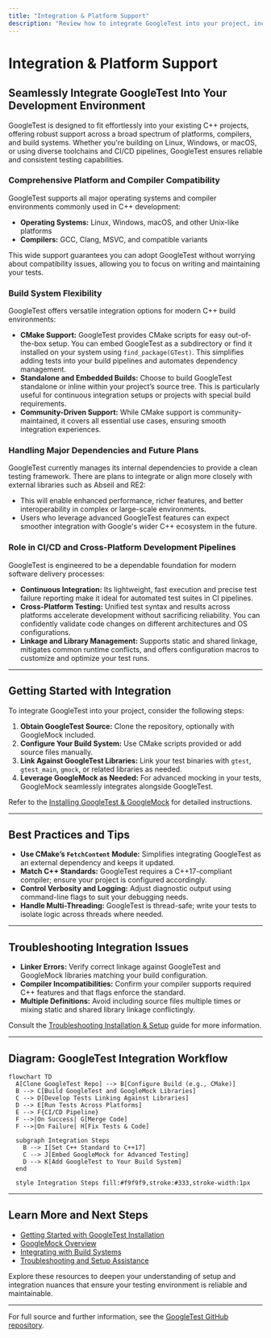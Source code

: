 ```yaml
---
title: "Integration & Platform Support"
description: "Review how to integrate GoogleTest into your project, including a summary of platform/compiler support, major dependencies (such as potential Abseil plans), and supported build systems. Address its role in CI/CD and cross-platform linkage."
---
```


# Integration & Platform Support

## Seamlessly Integrate GoogleTest Into Your Development Environment

GoogleTest is designed to fit effortlessly into your existing C++ projects, offering robust support across a broad spectrum of platforms, compilers, and build systems. Whether you're building on Linux, Windows, or macOS, or using diverse toolchains and CI/CD pipelines, GoogleTest ensures reliable and consistent testing capabilities.

### Comprehensive Platform and Compiler Compatibility

GoogleTest supports all major operating systems and compiler environments commonly used in C++ development:

- **Operating Systems:** Linux, Windows, macOS, and other Unix-like platforms
- **Compilers:** GCC, Clang, MSVC, and compatible variants

This wide support guarantees you can adopt GoogleTest without worrying about compatibility issues, allowing you to focus on writing and maintaining your tests.

### Build System Flexibility

GoogleTest offers versatile integration options for modern C++ build environments:

- **CMake Support:** GoogleTest provides CMake scripts for easy out-of-the-box setup. You can embed GoogleTest as a subdirectory or find it installed on your system using `find_package(GTest)`. This simplifies adding tests into your build pipelines and automates dependency management.
- **Standalone and Embedded Builds:** Choose to build GoogleTest standalone or inline within your project’s source tree. This is particularly useful for continuous integration setups or projects with special build requirements.
- **Community-Driven Support:** While CMake support is community-maintained, it covers all essential use cases, ensuring smooth integration experiences.

### Handling Major Dependencies and Future Plans

GoogleTest currently manages its internal dependencies to provide a clean testing framework. There are plans to integrate or align more closely with external libraries such as Abseil and RE2:

- This will enable enhanced performance, richer features, and better interoperability in complex or large-scale environments.
- Users who leverage advanced GoogleTest features can expect smoother integration with Google's wider C++ ecosystem in the future.

### Role in CI/CD and Cross-Platform Development Pipelines

GoogleTest is engineered to be a dependable foundation for modern software delivery processes:

- **Continuous Integration:** Its lightweight, fast execution and precise test failure reporting make it ideal for automated test suites in CI pipelines.
- **Cross-Platform Testing:** Unified test syntax and results across platforms accelerate development without sacrificing reliability. You can confidently validate code changes on different architectures and OS configurations.
- **Linkage and Library Management:** Supports static and shared linkage, mitigates common runtime conflicts, and offers configuration macros to customize and optimize your test runs.

---

## Getting Started with Integration

To integrate GoogleTest into your project, consider the following steps:

1. **Obtain GoogleTest Source:** Clone the repository, optionally with GoogleMock included.
2. **Configure Your Build System:** Use CMake scripts provided or add source files manually.
3. **Link Against GoogleTest Libraries:** Link your test binaries with `gtest`, `gtest_main`, `gmock`, or related libraries as needed.
4. **Leverage GoogleMock as Needed:** For advanced mocking in your tests, GoogleMock seamlessly integrates alongside GoogleTest.

Refer to the [Installing GoogleTest & GoogleMock](https://github.com/google/googletest/blob/main/README.md#building) for detailed instructions.

---

## Best Practices and Tips

- **Use CMake’s `FetchContent` Module:** Simplifies integrating GoogleTest as an external dependency and keeps it updated.
- **Match C++ Standards:** GoogleTest requires a C++17-compliant compiler; ensure your project is configured accordingly.
- **Control Verbosity and Logging:** Adjust diagnostic output using command-line flags to suit your debugging needs.
- **Handle Multi-Threading:** GoogleTest is thread-safe; write your tests to isolate logic across threads where needed.

---

## Troubleshooting Integration Issues

- **Linker Errors:** Verify correct linkage against GoogleTest and GoogleMock libraries matching your build configuration.
- **Compiler Incompatibilities:** Confirm your compiler supports required C++ features and that flags enforce the standard.
- **Multiple Definitions:** Avoid including source files multiple times or mixing static and shared library linkage conflictingly.

Consult the [Troubleshooting Installation & Setup](../getting-started/first-steps-validation/troubleshooting-setup) guide for more information.

---

## Diagram: GoogleTest Integration Workflow
```mermaid
flowchart TD
  A[Clone GoogleTest Repo] --> B[Configure Build (e.g., CMake)]
  B --> C[Build GoogleTest and GoogleMock Libraries]
  C --> D[Develop Tests Linking Against Libraries]
  D --> E[Run Tests Across Platforms]
  E --> F{CI/CD Pipeline}
  F -->|On Success| G[Merge Code]
  F -->|On Failure| H[Fix Tests & Code]

  subgraph Integration Steps
    B --> I[Set C++ Standard to C++17]
    C --> J[Embed GoogleMock for Advanced Testing]
    D --> K[Add GoogleTest to Your Build System]
  end

  style Integration Steps fill:#f9f9f9,stroke:#333,stroke-width:1px
```

---

## Learn More and Next Steps

- [Getting Started with GoogleTest Installation](../getting-started/setup-installation/installation-multiplatform)
- [GoogleMock Overview](../overview/core-concepts-and-terminology/googlemock-intro)
- [Integrating with Build Systems](../guides/real-world-examples/integrating-with-build-systems)
- [Troubleshooting and Setup Assistance](../getting-started/first-steps-validation/troubleshooting-setup)

Explore these resources to deepen your understanding of setup and integration nuances that ensure your testing environment is reliable and maintainable.

---

For full source and further information, see the [GoogleTest GitHub repository](https://github.com/google/googletest).